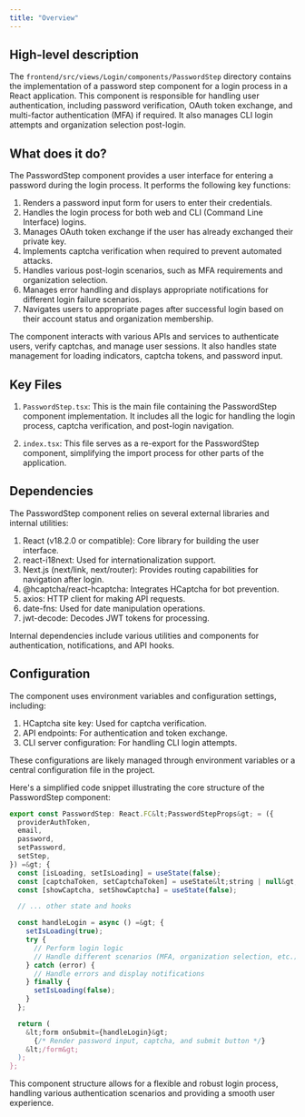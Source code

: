 ```yaml
---
title: "Overview"
---
```


## High-level description
The `frontend/src/views/Login/components/PasswordStep` directory contains the implementation of a password step component for a login process in a React application. This component is responsible for handling user authentication, including password verification, OAuth token exchange, and multi-factor authentication (MFA) if required. It also manages CLI login attempts and organization selection post-login.

## What does it do?
The PasswordStep component provides a user interface for entering a password during the login process. It performs the following key functions:

1. Renders a password input form for users to enter their credentials.
2. Handles the login process for both web and CLI (Command Line Interface) logins.
3. Manages OAuth token exchange if the user has already exchanged their private key.
4. Implements captcha verification when required to prevent automated attacks.
5. Handles various post-login scenarios, such as MFA requirements and organization selection.
6. Manages error handling and displays appropriate notifications for different login failure scenarios.
7. Navigates users to appropriate pages after successful login based on their account status and organization membership.

The component interacts with various APIs and services to authenticate users, verify captchas, and manage user sessions. It also handles state management for loading indicators, captcha tokens, and password input.

## Key Files

1. `PasswordStep.tsx`: This is the main file containing the PasswordStep component implementation. It includes all the logic for handling the login process, captcha verification, and post-login navigation.

2. `index.tsx`: This file serves as a re-export for the PasswordStep component, simplifying the import process for other parts of the application.

## Dependencies
The PasswordStep component relies on several external libraries and internal utilities:

1. React (v18.2.0 or compatible): Core library for building the user interface.
2. react-i18next: Used for internationalization support.
3. Next.js (next/link, next/router): Provides routing capabilities for navigation after login.
4. @hcaptcha/react-hcaptcha: Integrates HCaptcha for bot prevention.
5. axios: HTTP client for making API requests.
6. date-fns: Used for date manipulation operations.
7. jwt-decode: Decodes JWT tokens for processing.

Internal dependencies include various utilities and components for authentication, notifications, and API hooks.

## Configuration
The component uses environment variables and configuration settings, including:

1. HCaptcha site key: Used for captcha verification.
2. API endpoints: For authentication and token exchange.
3. CLI server configuration: For handling CLI login attempts.

These configurations are likely managed through environment variables or a central configuration file in the project.

Here's a simplified code snippet illustrating the core structure of the PasswordStep component:

```typescript
export const PasswordStep: React.FC&lt;PasswordStepProps&gt; = ({
  providerAuthToken,
  email,
  password,
  setPassword,
  setStep,
}) =&gt; {
  const [isLoading, setIsLoading] = useState(false);
  const [captchaToken, setCaptchaToken] = useState&lt;string | null&gt;(null);
  const [showCaptcha, setShowCaptcha] = useState(false);

  // ... other state and hooks

  const handleLogin = async () =&gt; {
    setIsLoading(true);
    try {
      // Perform login logic
      // Handle different scenarios (MFA, organization selection, etc.)
    } catch (error) {
      // Handle errors and display notifications
    } finally {
      setIsLoading(false);
    }
  };

  return (
    &lt;form onSubmit={handleLogin}&gt;
      {/* Render password input, captcha, and submit button */}
    &lt;/form&gt;
  );
};
```

This component structure allows for a flexible and robust login process, handling various authentication scenarios and providing a smooth user experience.